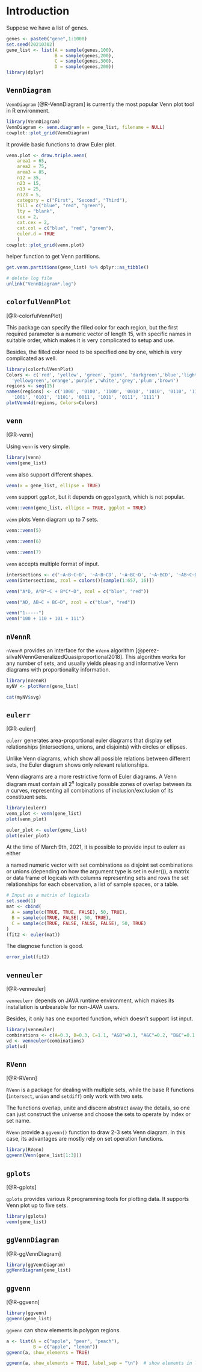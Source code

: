 # Introduction {#intro}

Suppose we have a list of genes.

```r
genes <- paste0("gene",1:1000)
set.seed(20210302)
gene_list <- list(A = sample(genes,100),
                  B = sample(genes,200),
                  C = sample(genes,300),
                  D = sample(genes,200))
library(dplyr)
```

## `VennDiagram`

`VennDiagram` [@R-VennDiagram] is currently the most popular Venn plot tool in R environment.

```r
library(VennDiagram)
VennDiagram <- venn.diagram(x = gene_list, filename = NULL)
cowplot::plot_grid(VennDiagram)
```

It provide basic functions to draw Euler plot.

```r
venn.plot <- draw.triple.venn(
	area1 = 65,
	area2 = 75,
	area3 = 85,
	n12 = 35,
	n23 = 15,
	n13 = 25,
	n123 = 5,
	category = c("First", "Second", "Third"),
	fill = c("blue", "red", "green"),
	lty = "blank",
	cex = 2,
	cat.cex = 2,
	cat.col = c("blue", "red", "green"),
	euler.d = TRUE
	)
cowplot::plot_grid(venn.plot)
```

helper function to get Venn partitions.

```r
get.venn.partitions(gene_list) %>% dplyr::as_tibble()
```



```r
# delete log file
unlink("VennDiagram*.log")
```

## `colorfulVennPlot`

[@R-colorfulVennPlot]

This package can specify the filled color for each region, but the first required parameter is a numeric vector of length 15, with specific names in suitable order, which makes it is very complicated to setup and use.

Besides, the filled color need to be specified one by one, which is very complicated as well.

```r
library(colorfulVennPlot)
Colors <- c('red', 'yellow', 'green', 'pink', 'darkgreen','blue','lightblue','tan', 
  'yellowgreen','orange','purple','white','grey','plum','brown')
regions <- seq(15)
names(regions) <- c('1000', '0100', '1100', '0010', '1010', '0110', '1110', '0001', 
  '1001', '0101', '1101', '0011', '1011', '0111', '1111')
plotVenn4d(regions, Colors=Colors)
```

## `venn`

[@R-venn]

Using `venn` is very simple.

```r
library(venn)
venn(gene_list)
```

`venn` also support different shapes.

```r
venn(x = gene_list, ellipse = TRUE)
```


`venn` support `ggplot`, but it depends on `ggpolypath`, which is not popular.

```r
venn::venn(gene_list, ellipse = TRUE, ggplot = TRUE)
```

`venn` plots Venn diagram up to 7 sets.


```r
venn::venn(5)
```

```r
venn::venn(6)
```

```r
venn::venn(7)
```

`venn` accepts multiple format of input. 

```r
intersections <- c('~A~B~C~D', '~A~B~CD', '~A~BC~D', '~A~BCD', '~AB~C~D', '~AB~CD', '~ABC~D', '~ABCD', 'A~B~C~D', 'A~B~CD', 'A~BC~D', 'A~BCD', 'AB~C~D', 'AB~CD', 'ABC~D', 'ABCD')
venn(intersections, zcol = colors()[sample(1:657, 16)])

venn("A*D, A*B*~C + B*C*~D", zcol = c("blue", "red"))

venn("AD, AB~C + BC~D", zcol = c("blue", "red"))

venn("1-----")
venn("100 + 110 + 101 + 111")
```



## `nVennR`

`nVennR` provides an interface for the `nVenn` algorithm [@perez-silvaNVennGeneralizedQuasiproportional2018]. This algorithm works for any number of sets, and usually yields pleasing and informative Venn diagrams with proportionality information.

```r
library(nVennR)
myNV <- plotVenn(gene_list)
```

```r
cat(myNV$svg)
```


## `eulerr`

[@R-eulerr]

`eulerr` generates area-proportional euler diagrams that display set relationships (intersections, unions, and disjoints) with circles or ellipses.

Unlike Venn diagrams, which show all possible relations between different sets, the Euler diagram shows only relevant relationships.

Venn diagrams are a more restrictive form of Euler diagrams. A Venn diagram must contain all $2^n$ logically possible zones of overlap between its $n$ curves, representing all combinations of inclusion/exclusion of its constituent sets.

```r
library(eulerr)
venn_plot <- venn(gene_list)
plot(venn_plot)
```

```r
euler_plot <- euler(gene_list)
plot(euler_plot)
```


At the time of March 9th, 2021, it is possible to provide input to eulerr as either

a named numeric vector with set combinations as disjoint set combinations or unions (depending on how the argument type is set in euler()),
a matrix or data frame of logicals with columns representing sets and rows the set relationships for each observation,
a list of sample spaces, or
a table.

```r
# Input as a matrix of logicals
set.seed(1)
mat <- cbind(
  A = sample(c(TRUE, TRUE, FALSE), 50, TRUE),
  B = sample(c(TRUE, FALSE), 50, TRUE),
  C = sample(c(TRUE, FALSE, FALSE, FALSE), 50, TRUE)
)
(fit2 <- euler(mat))
```

The diagnose function is good.

```r
error_plot(fit2)
```



## `venneuler`

[@R-venneuler]

`venneulerr` depends on JAVA runtime environment, which makes its installation is unbearable for non-JAVA users.

Besides, it only has one exported function, which doesn't support list input.

```r
library(venneuler)
combinations <- c(A=0.3, B=0.3, C=1.1, "A&B"=0.1, "A&C"=0.2, "B&C"=0.1 ,"A&B&C"=0.1,"D"=0.2,"C&D"=0.1)
vd <- venneuler(combinations)
plot(vd)
```

## `RVenn`

[@R-RVenn]

`RVenn` is a package for dealing with multiple sets, while the base R functions (`intersect`, `union` and `setdiff`) only work with two sets.

The functions overlap, unite and discern abstract away the details, so one can just construct the universe and choose the sets to operate by index or set name.

`RVenn` provide a `ggvenn()` function to draw 2-3 sets Venn diagram. In this case, 
its advantages are mostly rely on set operation functions. 

```r
library(RVenn)
ggvenn(Venn(gene_list[1:3]))
```

## `gplots`

[@R-gplots]

`gplots` provides various R programming tools for plotting data. It supports Venn plot up to five sets.

```r
library(gplots)
venn(gene_list)
```

## `ggVennDiagram`

[@R-ggVennDiagram]

```r
library(ggVennDiagram)
ggVennDiagram(gene_list)
```


## `ggvenn`

[@R-ggvenn]

```r
library(ggvenn)
ggvenn(gene_list)
```
`ggvenn` can show elements in polygon regions.

```r
a <- list(A = c("apple", "pear", "peach"),
          B = c("apple", "lemon"))
ggvenn(a, show_elements = TRUE)

ggvenn(a, show_elements = TRUE, label_sep = "\n")  # show elements in line
```

